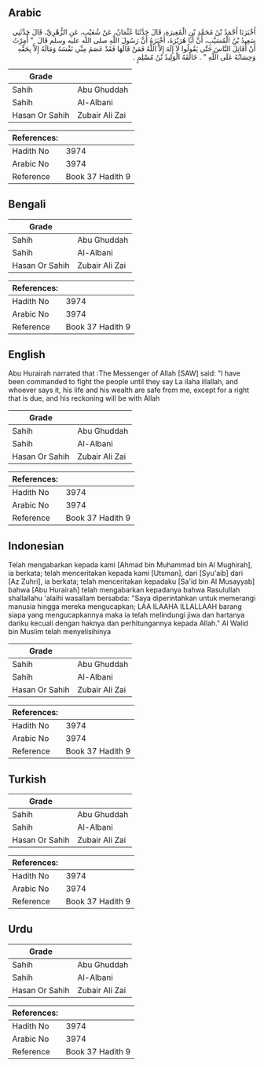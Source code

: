## Arabic


<div dir="rtl" lang="ar" style={{fontSize:'larger',backgroundColor:'#f8f9fa',padding:20}}>
أَخْبَرَنَا أَحْمَدُ بْنُ مُحَمَّدِ بْنِ الْمُغِيرَةِ، قَالَ حَدَّثَنَا عُثْمَانُ، عَنْ شُعَيْبٍ، عَنِ الزُّهْرِيِّ، قَالَ حَدَّثَنِي سَعِيدُ بْنُ الْمُسَيَّبِ، أَنَّ أَبَا هُرَيْرَةَ، أَخْبَرَهُ أَنَّ رَسُولَ اللَّهِ صلى الله عليه وسلم قَالَ ‏ "‏ أُمِرْتُ أَنْ أُقَاتِلَ النَّاسَ حَتَّى يَقُولُوا لاَ إِلَهَ إِلاَّ اللَّهُ فَمَنْ قَالَهَا فَقَدْ عَصَمَ مِنِّي نَفْسَهُ وَمَالَهُ إِلاَّ بِحَقِّهِ وَحِسَابُهُ عَلَى اللَّهِ ‏"‏ ‏.‏ خَالَفَهُ الْوَلِيدُ بْنُ مُسْلِمٍ ‏.‏
</div>
<div style={{backgroundColor:'#f8f9fa',padding:20, marginBottom: 10}}><table> <thead> <tr> <th>Grade</th> <th></th> </tr> </thead> <tbody> <tr><td>Sahih</td><td>Abu Ghuddah</td></tr><tr><td>Sahih</td><td>Al-Albani</td></tr><tr><td>Hasan Or Sahih</td><td>Zubair Ali Zai</td></tr></tbody></table><table> <thead> <tr> <th>References:</th> <th></th> </tr> </thead> <tbody><tr><td>Hadith No</td><td>3974</td></tr><tr><td>Arabic No</td><td>3974</td></tr><tr><td>Reference</td><td>Book 37 Hadith 9</td></tr></tbody></table></div>

## Bengali


<div dir="ltr" lang="bn" style={{fontSize:'larger',backgroundColor:'#f8f9fa',padding:20}}>

</div>
<div style={{backgroundColor:'#f8f9fa',padding:20, marginBottom: 10}}><table> <thead> <tr> <th>Grade</th> <th></th> </tr> </thead> <tbody> <tr><td>Sahih</td><td>Abu Ghuddah</td></tr><tr><td>Sahih</td><td>Al-Albani</td></tr><tr><td>Hasan Or Sahih</td><td>Zubair Ali Zai</td></tr></tbody></table><table> <thead> <tr> <th>References:</th> <th></th> </tr> </thead> <tbody><tr><td>Hadith No</td><td>3974</td></tr><tr><td>Arabic No</td><td>3974</td></tr><tr><td>Reference</td><td>Book 37 Hadith 9</td></tr></tbody></table></div>

## English


<div dir="ltr" lang="en" style={{fontSize:'larger',backgroundColor:'#f8f9fa',padding:20}}>
Abu Hurairah narrated that :The Messenger of Allah [SAW] said: "I have been commanded to fight the people until they say La ilaha illallah, and whoever says it, his life and his wealth are safe from me, except for a right that is due, and his reckoning will be with Allah
</div>
<div style={{backgroundColor:'#f8f9fa',padding:20, marginBottom: 10}}><table> <thead> <tr> <th>Grade</th> <th></th> </tr> </thead> <tbody> <tr><td>Sahih</td><td>Abu Ghuddah</td></tr><tr><td>Sahih</td><td>Al-Albani</td></tr><tr><td>Hasan Or Sahih</td><td>Zubair Ali Zai</td></tr></tbody></table><table> <thead> <tr> <th>References:</th> <th></th> </tr> </thead> <tbody><tr><td>Hadith No</td><td>3974</td></tr><tr><td>Arabic No</td><td>3974</td></tr><tr><td>Reference</td><td>Book 37 Hadith 9</td></tr></tbody></table></div>

## Indonesian


<div dir="ltr" lang="id" style={{fontSize:'larger',backgroundColor:'#f8f9fa',padding:20}}>
Telah mengabarkan kepada kami [Ahmad bin Muhammad bin Al Mughirah], ia berkata; telah menceritakan kepada kami [Utsman], dari [Syu'aib] dari [Az Zuhri], ia berkata; telah menceritakan kepadaku [Sa'id bin Al Musayyab] bahwa [Abu Hurairah] telah mengabarkan kepadanya bahwa Rasulullah shallallahu 'alaihi wasallam bersabda: "Saya diperintahkan untuk memerangi manusia hingga mereka mengucapkan; LAA ILAAHA ILLALLAAH barang siapa yang mengucapkannya maka ia telah melindungi jiwa dan hartanya dariku kecuali dengan haknya dan perhitungannya kepada Allah." Al Walid bin Muslim telah menyelisihinya
</div>
<div style={{backgroundColor:'#f8f9fa',padding:20, marginBottom: 10}}><table> <thead> <tr> <th>Grade</th> <th></th> </tr> </thead> <tbody> <tr><td>Sahih</td><td>Abu Ghuddah</td></tr><tr><td>Sahih</td><td>Al-Albani</td></tr><tr><td>Hasan Or Sahih</td><td>Zubair Ali Zai</td></tr></tbody></table><table> <thead> <tr> <th>References:</th> <th></th> </tr> </thead> <tbody><tr><td>Hadith No</td><td>3974</td></tr><tr><td>Arabic No</td><td>3974</td></tr><tr><td>Reference</td><td>Book 37 Hadith 9</td></tr></tbody></table></div>

## Turkish


<div dir="ltr" lang="tr" style={{fontSize:'larger',backgroundColor:'#f8f9fa',padding:20}}>

</div>
<div style={{backgroundColor:'#f8f9fa',padding:20, marginBottom: 10}}><table> <thead> <tr> <th>Grade</th> <th></th> </tr> </thead> <tbody> <tr><td>Sahih</td><td>Abu Ghuddah</td></tr><tr><td>Sahih</td><td>Al-Albani</td></tr><tr><td>Hasan Or Sahih</td><td>Zubair Ali Zai</td></tr></tbody></table><table> <thead> <tr> <th>References:</th> <th></th> </tr> </thead> <tbody><tr><td>Hadith No</td><td>3974</td></tr><tr><td>Arabic No</td><td>3974</td></tr><tr><td>Reference</td><td>Book 37 Hadith 9</td></tr></tbody></table></div>

## Urdu


<div dir="rtl" lang="ur" style={{fontSize:'larger',backgroundColor:'#f8f9fa',padding:20}}>

</div>
<div style={{backgroundColor:'#f8f9fa',padding:20, marginBottom: 10}}><table> <thead> <tr> <th>Grade</th> <th></th> </tr> </thead> <tbody> <tr><td>Sahih</td><td>Abu Ghuddah</td></tr><tr><td>Sahih</td><td>Al-Albani</td></tr><tr><td>Hasan Or Sahih</td><td>Zubair Ali Zai</td></tr></tbody></table><table> <thead> <tr> <th>References:</th> <th></th> </tr> </thead> <tbody><tr><td>Hadith No</td><td>3974</td></tr><tr><td>Arabic No</td><td>3974</td></tr><tr><td>Reference</td><td>Book 37 Hadith 9</td></tr></tbody></table></div>